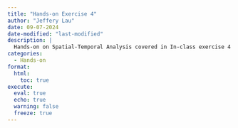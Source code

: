 ```yaml
---
title: "Hands-on Exercise 4"
author: "Jeffery Lau"
date: 09-07-2024
date-modified: "last-modified"
description: |
  Hands-on on Spatial-Temporal Analysis covered in In-class exercise 4
categories:
  - Hands-on
format:
  html:
    toc: true
execute: 
  eval: true
  echo: true
  warning: false
  freeze: true
---
```

